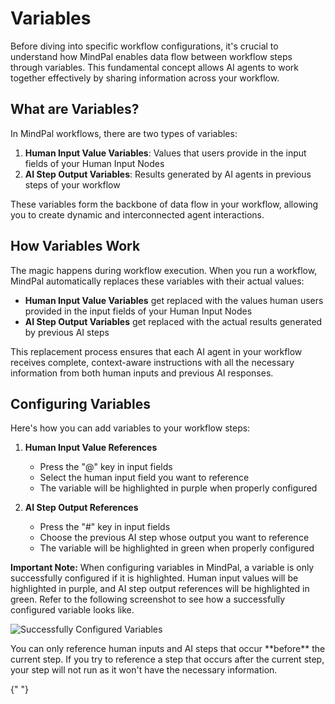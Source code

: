 # Variables

Before diving into specific workflow configurations, it's crucial to understand how MindPal enables data flow between workflow steps through variables. This fundamental concept allows AI agents to work together effectively by sharing information across your workflow.

## What are Variables?

In MindPal workflows, there are two types of variables:

1. **Human Input Value Variables**: Values that users provide in the input fields of your Human Input Nodes
2. **AI Step Output Variables**: Results generated by AI agents in previous steps of your workflow

These variables form the backbone of data flow in your workflow, allowing you to create dynamic and interconnected agent interactions.

## How Variables Work

The magic happens during workflow execution. When you run a workflow, MindPal automatically replaces these variables with their actual values:

- **Human Input Value Variables** get replaced with the values human users provided in the input fields of your Human Input Nodes
- **AI Step Output Variables** get replaced with the actual results generated by previous AI steps

This replacement process ensures that each AI agent in your workflow receives complete, context-aware instructions with all the necessary information from both human inputs and previous AI responses.

## Configuring Variables

Here's how you can add variables to your workflow steps:

1. **Human Input Value References**

   - Press the "@" key in input fields
   - Select the human input field you want to reference
   - The variable will be highlighted in purple when properly configured

2. **AI Step Output References**

   - Press the "#" key in input fields
   - Choose the previous AI step whose output you want to reference
   - The variable will be highlighted in green when properly configured

**Important Note:** When configuring variables in MindPal, a variable is only successfully configured if it is highlighted. Human input values will be highlighted in purple, and AI step output references will be highlighted in green. Refer to the following screenshot to see how a successfully configured variable looks like.

![Successfully Configured Variables](/features/workflow/highlighed-variable.png)


<Callout emoji="💡">
  You can only reference human inputs and AI steps that occur **before** the
  current step. If you try to reference a step that occurs after the current
  step, your step will not run as it won't have the necessary information.
</Callout>


<PageFooter />{" "}
